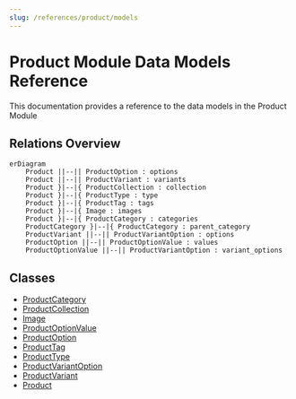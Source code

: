 ```yaml
---
slug: /references/product/models
---
```



# Product Module Data Models Reference

This documentation provides a reference to the data models in the Product Module

## Relations Overview

```mermaid
erDiagram
	Product ||--|| ProductOption : options
	Product ||--|| ProductVariant : variants
	Product }|--|{ ProductCollection : collection
	Product }|--|{ ProductType : type
	Product }|--|{ ProductTag : tags
	Product }|--|{ Image : images
	Product }|--|{ ProductCategory : categories
	ProductCategory }|--|{ ProductCategory : parent_category
	ProductVariant ||--|| ProductVariantOption : options
	ProductOption ||--|| ProductOptionValue : values
	ProductOptionValue ||--|| ProductVariantOption : variant_options

```

## Classes

- [ProductCategory](../product_models/classes/product_models.ProductCategory.mdx)
- [ProductCollection](../product_models/classes/product_models.ProductCollection.mdx)
- [Image](../product_models/classes/product_models.Image.mdx)
- [ProductOptionValue](../product_models/classes/product_models.ProductOptionValue.mdx)
- [ProductOption](../product_models/classes/product_models.ProductOption.mdx)
- [ProductTag](../product_models/classes/product_models.ProductTag.mdx)
- [ProductType](../product_models/classes/product_models.ProductType.mdx)
- [ProductVariantOption](../product_models/classes/product_models.ProductVariantOption.mdx)
- [ProductVariant](../product_models/classes/product_models.ProductVariant.mdx)
- [Product](../product_models/classes/product_models.Product.mdx)
